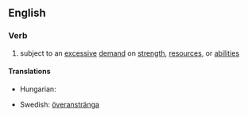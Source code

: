 ==English==

===Verb===
{{en-verb}}
#subject to an [[excessive]] [[demand]] on [[strength]], [[resource]]s, or [[abilities]]

====Translations====
{{trans-top|subject to an excessive demand}}
*Hungarian: {{t|hu|túlfeszít}}
{{trans-mid}}
*Swedish: [[överanstränga]]
{{trans-bottom}}